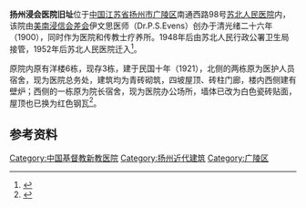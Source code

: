 {{文物保护单位
| 级别 = 市县级
| 省名 = 江苏省
| 市/县名 = 扬州市
| 图片 = [[File:Subei_People's_Hospital_02_2013-03.JPG|260px]]<br><small>原浸会医院医护人员宿舍，2013年3月</small>
| 名称 = 浸会医院旧址
| 编号 = 4-34
| 分类 = 古建筑
| 时代 = [[清代|清]]
| 所在 = [[广陵区|广陵区]]南通西路98号
| 登录 = 2008年1月
}}
'''扬州浸会医院旧址'''位于[[中国|中国]][[江苏省|江苏省]][[扬州市|扬州市]][[广陵区|广陵区]]南通西路98号[[扬州市苏北人民医院|苏北人民医院]]内，该院由[[美南浸信会差会|美南浸信会差会]]伊文思医师（Dr.P.S.Evens）创办于清光绪二十六年（1900），同时作为医院和传教士疗养所。1948年后由苏北人民行政公署卫生局接管，1952年后苏北人民医院迁入<ref>{{cite web|url=http://news.yzwb.com/system/2012/05/17/010562131.shtml|title=《苏北医院差点与扬州失之交臂》|accessdate=2013-05-01|work=|publisher=扬州晚报|archive-url=https://web.archive.org/web/20160304131403/http://news.yzwb.com/system/2012/05/17/010562131.shtml|archive-date=2016-03-04|dead-url=yes}}</ref>。

原院内原有洋楼6栋，现存3栋，建于民国十年（1921），北侧的两栋原为医护人员宿舍，现为医院总务处，建筑均为青砖砌筑，四坡屋顶、砖柱门廊，楼内西侧建有壁炉；西侧的一栋原为院长宿舍，现为医院办公场所，墙体已改为白色瓷砖贴面，屋顶也已换为红色钢瓦<ref>{{cite web|url=http://www.yznews.com.cn/yzwb/html/2011-09/18/content_312134.htm|title=《浸会医院洋楼 见证救死扶伤》|accessdate=2013-05-01|work=|publisher=扬州晚报|archive-url=https://web.archive.org/web/20160305013513/http://www.yznews.com.cn/yzwb/html/2011-09/18/content_312134.htm|archive-date=2016-03-05|dead-url=yes}}</ref>。

== 参考资料 ==
{{Reflist|30em}}

{{DEFAULTSORT:Y}}
[[Category:中国基督教新教医院|Category:中国基督教新教医院]]
[[Category:扬州近代建筑|Category:扬州近代建筑]]
[[Category:广陵区|Category:广陵区]]